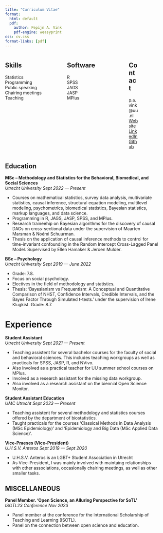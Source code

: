 ```yaml
---
title: "Curriculum Vitae"
format:
  html: default
  pdf:
    author: Pepijn A. Vink
    pdf-engine: weasyprint
css: cv.css
format-links: [pdf]
---
```


:::: {.columns}

:::{.column width=33%}

## Skills
Statistics\
Programming\
Public speaking\
Chairing meetings\
Teaching\

:::

::: {.column width=33%}

## Software
R\
SPSS\
JAGS\
JASP\
MPlus\

:::

::: {.print-only}

::: {.column width=33%}

::: {.contact-block}

## Contact
p.a.vink@uu.nl\
[Website](https://pepijnvink.github.io)\
[LinkedIn](https://www.linkedin.com/pepijnvink)\
[Github](https://www.github.com/pepijnvink)\
:::

:::

:::

::::

## Education
**MSc -- Methodology and Statistics for the Behavioral, Biomedical, and Social Sciences**\
*Utrecht University*
[*Sept 2022 --- Present*]{.cvdate}

- Courses on mathematical statistics, survey data analysis, multivariate statistics, causal inference, structural equation modeling, multilevel modeling, psychometrics, biomedical statistics, Bayesian statistics, markup languages, and data science.
- Programming in R, JAGS, JASP, SPSS, and MPlus.
- Research traineehip on Bayesian algorithms for the discovery of causal DAGs on cross-sectional data under the supervision of Maarten Marsman & Noémi Schuurman.
- Thesis on the application of causal inference methods to control for time-invariant confounding in the Random Intercept Cross-Lagged Panel Model. Supervised by Ellen Hamaker & Jeroen Mulder.

**BSc -- Psychology**\
*Utrecht University* [*Sept 2019 --- June 2022*]{.cvdate}

- Grade: 7.8.
- Focus on social psychology.
- Electives in the field of methodology and statistics.
- Thesis: 'Bayesianism vs Frequentism: A Conceptual and Quantitative Comparison of NHST, Confidence Intervals, Credible Intervals, and the Bayes Factor Through Simulated t-tests.' under the supervision of Irene Klugkist. Grade: 8.7.

# Experience
**Student Assistant**\
*Utrecht University* [*Sept 2021 --- Present*]{.cvdate}

- Teaching assistent for several bachelor courses for the faculty of social and behavioral sciences. This includes teaching workgroups as well as practicals for SPSS, JASP, R, and NVivo.
- Also involved as a practical teacher for UU summer school courses on MPlus.
- Involved as a research assistant for the missing data workgroup.
- Also involved as a research assistant on the biennial Open Science Monitor.

**Student Assistant Education**\
*UMC Utrecht* [*Sept 2023 --- Present*]{.cvdate}

- Teaching assistent for several methodology and statistics courses offered by the department of biostatistics.
- Taught practicals for the courses 'Classical Methods in Data Analysis (MSc Epidemiology)' and 'Epidemiology and Big Data (MSc Applied Data Science)'.

**Vice-Praeses (Vice-President)**\
*U.H.S.V. Anteros* [*Sept 2019 --- Sept 2020*]{.cvdate}

- U.H.S.V. Anteros is an LGBT+ Student Association in Utrecht
- As Vice-President, I was mainly involved with maintaing relationships with other associations, occasionally chairing meetings, as well as other smaller tasks.

## MISCELLANEOUS

**Panel Member. 'Open Science, an Alluring Perspective for SoTL'**\
*ISOTL23 Conference* [*Nov 2023*]{.cvdate}

- Panel member at the conference for the International Scholarship of Teaching and Learning (ISOTL).
- Panel on the connection between open science and education.